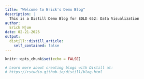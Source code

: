 ```yaml
---
title: "Welcome to Erick's Demo Blog"
description: |
  This is a Distill Demo Blog for EDLD 652: Data Visualization
author:
  Erick Njue
date: 02-21-2025
output:
  distill::distill_article:
    self_contained: false
---
```


```r
knitr::opts_chunk$set(echo = FALSE)

# Learn more about creating blogs with Distill at:
# https://rstudio.github.io/distill/blog.html

```



